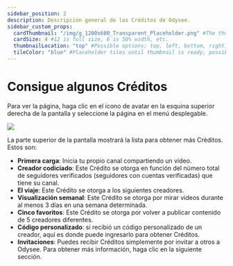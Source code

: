 ```yaml
---
sidebar_position: 2
description: Descripción general de los Créditos de Odysee.
sidebar_custom_props:
  cardThumbnail: "/img/g_1200x600_Transparent_Placeholder.png" #The thumbnail on the category card.
  cardSize: 4 #12 is full size, 6 is 50% width, etc.
  thumbnailLocation: "top" #Possible options: top, left, bottom, right, none
  tileColor: "blue" #Placeholder tiles until thumbnail is ready, possible options: blue, cream, darkpurple, lightpurple, mauve, orange, pink, none
---
```


# Consigue algunos Créditos

Para ver la página, haga clic en el icono de avatar en la esquina superior derecha de la pantalla y seleccione la página en el menú desplegable.

![](/img/en/category-monetization1.png)

La parte superior de la pantalla mostrará la lista para obtener más Créditos. Estos son:

- **Primera carga**: Inicia tu propio canal compartiendo un vídeo.
- **Creador codiciado**: Este Crédito se otorga en función del número total de seguidores verificados (seguidores con cuentas verificadas) que tiene su canal.
- **El viaje**: Este Crédito se otorga a los siguientes creadores.
- **Visualización semanal**: Este Crédito se otorga por mirar videos durante al menos 3 días en una semana determinada.
- **Cinco favoritos**: Este Crédito se otorga por volver a publicar contenido de 5 creadores diferentes.
- **Código personalizado**: si recibió un código personalizado de un creador, aquí es donde puede ingresarlo para obtener Créditos.
- **Invitaciones**: Puedes recibir Créditos simplemente por invitar a otros a Odysee. Para obtener más información, haga clic en la siguiente sección.
